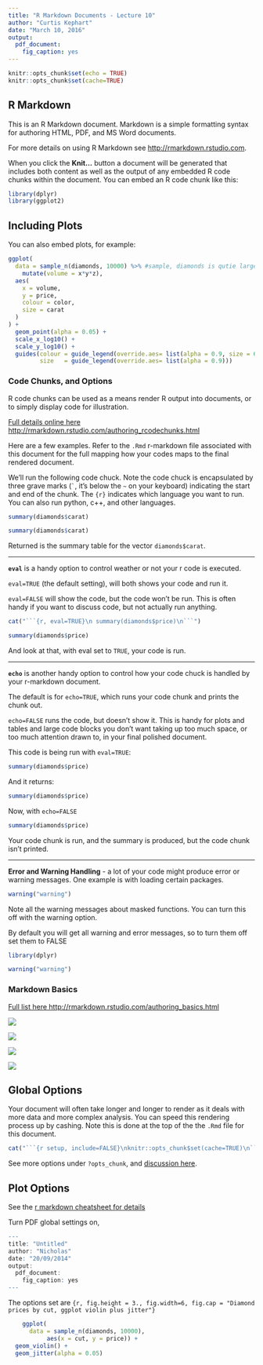 ```yaml
---
title: "R Markdown Documents - Lecture 10"
author: "Curtis Kephart"
date: "March 10, 2016"
output: 
  pdf_document:
    fig_caption: yes
---
```


```r
knitr::opts_chunk$set(echo = TRUE)
knitr::opts_chunk$set(cache=TRUE)
```

## R Markdown

This is an R Markdown document. Markdown is a simple formatting syntax for authoring HTML, PDF, and MS Word documents. 

For more details on using R Markdown see <http://rmarkdown.rstudio.com>.

When you click the **Knit...** button a document will be generated that includes both content as well as the output of any embedded R code chunks within the document. You can embed an R code chunk like this:

```r
library(dplyr)
library(ggplot2)
```

## Including Plots

You can also embed plots, for example:

```r
ggplot(
  data = sample_n(diamonds, 10000) %>% #sample, diamonds is qutie large
    mutate(volume = x*y*z), 
  aes(
    x = volume,
    y = price,
    colour = color,
    size = carat
  )
) + 
  geom_point(alpha = 0.05) +
  scale_x_log10() +
  scale_y_log10() +
  guides(colour = guide_legend(override.aes= list(alpha = 0.9, size = 6)),
         size   = guide_legend(override.aes= list(alpha = 0.9))) 
```


### Code Chunks, and Options

R code chunks can be used as a means render R output into documents, or to simply display code for illustration. 

[Full details online here http://rmarkdown.rstudio.com/authoring_rcodechunks.html](http://rmarkdown.rstudio.com/authoring_rcodechunks.html)


Here are a few examples. Refer to the `.Rmd` r-markdown file associated with this document for the full mapping how your codes maps to the final rendered document.  

We'll run the following code chuck.  Note the code chuck is encapsulated by three grave marks (`` ` ``, it's below the `~` on your keyboard) indicating the start and end of the chunk. The `{r}` indicates which language you want to run. You can also run python, c++, and other languages.

  ```r
  summary(diamonds$carat)
  ```

```r
summary(diamonds$carat)
```

Returned is the summary table for the vector `diamonds$carat`.  

***

**`eval`** is a handy option to control weather or not your r code is executed. 

`eval=TRUE` (the default setting), will both shows your code and run it.  

`eval=FALSE` will show the code, but the code won't be run. This is often handy if you want to discuss code, but not actually run anything.

```r
cat("```{r, eval=TRUE}\n summary(diamonds$price)\n```")
```

```r
summary(diamonds$price)
```

And look at that, with eval set to `TRUE`, your code is run. 

***

**`echo`** is another handy option to control how your code chuck is handled by your r-markdown document. 

The default is for `echo=TRUE`, which runs your code chunk and prints the chunk out. 

`echo=FALSE` runs the code, but doesn't show it. This is handy for plots and tables and large code blocks you don't want taking up too much space, or too much attention drawn to, in your final polished document. 

This code is being run with `eval=TRUE`: 

  ```r
  summary(diamonds$price)
  ```

And it returns: 

```r
summary(diamonds$price)
```


Now, with `echo=FALSE`

```r
summary(diamonds$price)
```

Your code chunk is run, and the summary is produced, but the code chunk isn't printed. 


***

**Error and Warning Handling** - a lot of your code might produce error or warning messages. One example is with loading certain packages. 


```r
warning("warning")
```

Note all the warning messages about masked functions. You can turn this off with the warning option. 

By default you will get all warning and error messages, so to turn them off set them to FALSE

  ```r
  library(dplyr)
  ```

```r
warning("warning")
```


### Markdown Basics

[Full list here http://rmarkdown.rstudio.com/authoring_basics.html](http://rmarkdown.rstudio.com/authoring_basics.html)

![](figs/basicmarkdown01.png)

![](figs/basicmarkdown02.png)

![](figs/basicmarkdown03.png)

![](figs/basicmarkdown04.png)


## Global Options

Your document will often take longer and longer to render as it deals with more data and more complex analysis. You can speed this rendering process up by cashing. Note this is done at the top of the the `.Rmd` file for this document. 


```r
cat("```{r setup, include=FALSE}\nknitr::opts_chunk$set(cache=TRUE)\n```")
```

See more options under `?opts_chunk`, and [discussion here](http://yihui.name/knitr/options#chunk_options). 

## Plot Options

See the [r markdown cheatsheet for details](http://www.rstudio.com/wp-content/uploads/2015/03/rmarkdown-reference.pdf)

Turn PDF global settings on, 

```r
---
title: "Untitled"
author: "Nicholas"
date: "20/09/2014"
output:
  pdf_document:
    fig_caption: yes
---
```

The options set are `{r, fig.height = 3., fig.width=6, fig.cap = "Diamond prices by cut, ggplot violin plus jitter"}`

```r

	ggplot(
	  data = sample_n(diamonds, 10000), 
	       aes(x = cut, y = price)) +
  geom_violin() +
  geom_jitter(alpha = 0.05)
```

